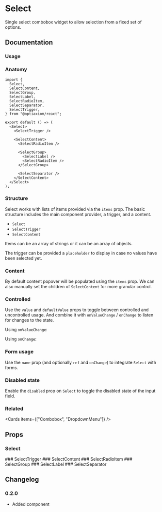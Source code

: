 
# Select

Single select combobox widget to allow selection from a fixed set of options.

## Documentation

### Usage

<Demo component="select/field-usage" />

### Anatomy

```tsx
import {
  Select,
  SelectContent,
  SelectGroup,
  SelectLabel,
  SelectRadioItem,
  SelectSeparator,
  SelectTrigger,
} from "@optiaxiom/react";

export default () => (
  <Select>
    <SelectTrigger />

    <SelectContent>
      <SelectRadioItem />

      <SelectGroup>
        <SelectLabel />
        <SelectRadioItem />
      </SelectGroup>

      <SelectSeparator />
    </SelectContent>
  </Select>
);
```

### Structure

Select works with lists of items provided via the `items` prop. The basic structure includes the main component provider, a trigger, and a content.

- `Select`
- `SelectTrigger`
- `SelectContent`

Items can be an array of strings or it can be an array of objects.

The trigger can be provided a `placeholder` to display in case no values have been selected yet.

<Demo component="select/usage" />

### Content

By default content popover will be populated using the `items` prop. We can also manually set the children of `SelectContent` for more granular control.

<Demo component="select/content-usage" meta="{31}" />

### Controlled

Use the `value` and `defaultValue` props to toggle between controlled and uncontrolled usage. And combine it with `onValueChange` / `onChange` to listen for changes to the state.

Using `onValueChange`:

<Demo component="select/controlled-usage" meta="{14,21-22}" />

Using `onChange`:

<Demo component="select/controlled-onchange-usage" meta="{14,21-22}" />

### Form usage

Use the `name` prop (and optionally `ref` and `onChange`) to integrate `Select` with forms.

<Demo component="select/form-usage" meta="{30}" />

### Disabled state

Enable the `disabled` prop on `Select` to toggle the disabled state of the input field.

<Demo component="select/disabled-usage" meta="{18}" />

### Related

<Cards items={["Combobox", "DropdownMenu"]} />

## Props

### Select

<PropsTable component="Select" />
### SelectTrigger
<PropsTable component="SelectTrigger" />
### SelectContent
<PropsTable component="SelectContent" />
### SelectRadioItem
<PropsTable component="SelectRadioItem" />
### SelectGroup
<PropsTable component="SelectGroup" />
### SelectLabel
<PropsTable component="SelectLabel" />
### SelectSeparator
<PropsTable component="SelectSeparator" />

## Changelog

### 0.2.0

- Added component
